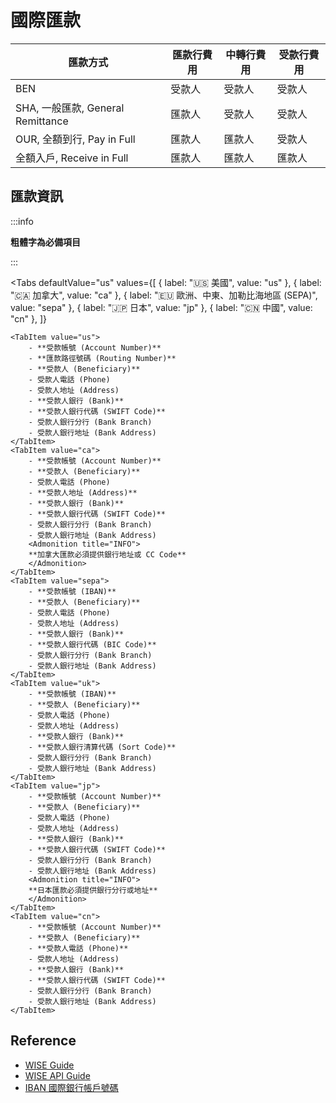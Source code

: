 
# 國際匯款

| 匯款方式                          | 匯款行費用 | 中轉行費用 | 受款行費用 |
| --------------------------------- | ---------- | ---------- | ---------- |
| BEN                               | 受款人     | 受款人     | 受款人     |
| SHA, 一般匯款, General Remittance | 匯款人     | 受款人     | 受款人     |
| OUR, 全額到行, Pay in Full        | 匯款人     | 匯款人     | 受款人     |
| 全額入戶, Receive in Full         | 匯款人     | 匯款人     | 匯款人     |

## 匯款資訊

:::info

**粗體字為必備項目**

:::

<Tabs
    defaultValue="us"
    values={[
        { label: "🇺🇸 美國", value: "us" },
        { label: "🇨🇦 加拿大", value: "ca" },
        { label: "🇪🇺 歐洲、中東、加勒比海地區 (SEPA)", value: "sepa" },
        { label: "🇯🇵 日本", value: "jp" },
        { label: "🇨🇳 中國", value: "cn" },
    ]}
>
    <TabItem value="us">
        - **受款帳號 (Account Number)**
        - **匯款路徑號碼 (Routing Number)**
        - **受款人 (Beneficiary)**
        - 受款人電話 (Phone)
        - 受款人地址 (Address)
        - **受款人銀行 (Bank)**
        - **受款人銀行代碼 (SWIFT Code)**
        - 受款人銀行分行 (Bank Branch)
        - 受款人銀行地址 (Bank Address)
    </TabItem>
    <TabItem value="ca">
        - **受款帳號 (Account Number)**
        - **受款人 (Beneficiary)**
        - 受款人電話 (Phone)
        - **受款人地址 (Address)**
        - **受款人銀行 (Bank)**
        - **受款人銀行代碼 (SWIFT Code)**
        - 受款人銀行分行 (Bank Branch)
        - 受款人銀行地址 (Bank Address)
        <Admonition title="INFO">
        **加拿大匯款必須提供銀行地址或 CC Code**
        </Admonition>
    </TabItem>
    <TabItem value="sepa">
        - **受款帳號 (IBAN)**
        - **受款人 (Beneficiary)**
        - 受款人電話 (Phone)
        - 受款人地址 (Address)
        - **受款人銀行 (Bank)**
        - **受款人銀行代碼 (BIC Code)**
        - 受款人銀行分行 (Bank Branch)
        - 受款人銀行地址 (Bank Address)
    </TabItem>
    <TabItem value="uk">
        - **受款帳號 (IBAN)**
        - **受款人 (Beneficiary)**
        - 受款人電話 (Phone)
        - 受款人地址 (Address)
        - **受款人銀行 (Bank)**
        - **受款人銀行清算代碼 (Sort Code)**
        - 受款人銀行分行 (Bank Branch)
        - 受款人銀行地址 (Bank Address)
    </TabItem>
    <TabItem value="jp">
        - **受款帳號 (Account Number)**
        - **受款人 (Beneficiary)**
        - 受款人電話 (Phone)
        - 受款人地址 (Address)
        - **受款人銀行 (Bank)**
        - **受款人銀行代碼 (SWIFT Code)**
        - 受款人銀行分行 (Bank Branch)
        - 受款人銀行地址 (Bank Address)
        <Admonition title="INFO">
        **日本匯款必須提供銀行分行或地址**
        </Admonition>
    </TabItem>
    <TabItem value="cn">
        - **受款帳號 (Account Number)**
        - **受款人 (Beneficiary)**
        - **受款人電話 (Phone)**
        - 受款人地址 (Address)
        - **受款人銀行 (Bank)**
        - **受款人銀行代碼 (SWIFT Code)**
        - 受款人銀行分行 (Bank Branch)
        - 受款人銀行地址 (Bank Address)
    </TabItem>

</Tabs>

## Reference

- [WISE Guide](https://wise.com/zh-hk/blog/remittance-fee)
- [WISE API Guide](https://docs.wise.com/api-docs/guides/global-currencies)
- [IBAN 國際銀行帳戶號碼](https://zh.wikipedia.org/zh-tw/%E5%9C%8B%E9%9A%9B%E9%8A%80%E8%A1%8C%E5%B8%B3%E6%88%B6%E8%99%9F%E7%A2%BC)
